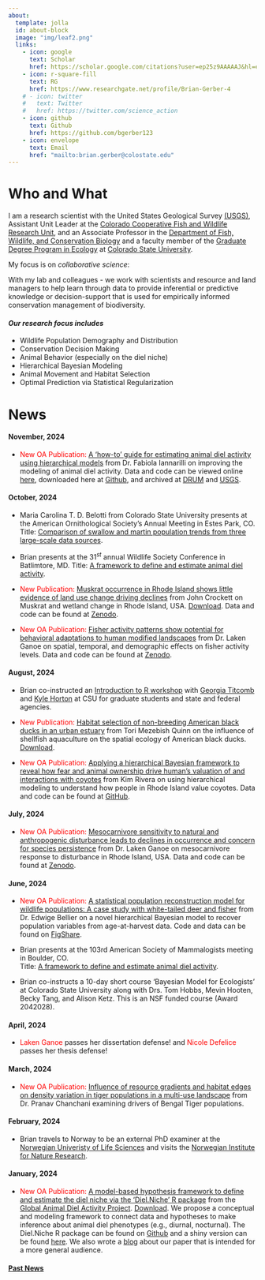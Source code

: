 ```yaml
---
about:
  template: jolla
  id: about-block
  image: "img/leaf2.png"
  links:
    - icon: google
      text: Scholar
      href: https://scholar.google.com/citations?user=ep25z9AAAAAJ&hl=en
    - icon: r-square-fill
      text: RG
      href: https://www.researchgate.net/profile/Brian-Gerber-4
    # - icon: twitter
    #   text: Twitter
    #   href: https://twitter.com/science_action
    - icon: github
      text: Github
      href: https://github.com/bgerber123
    - icon: envelope
      text: Email
      href: "mailto:brian.gerber@colostate.edu"  
---
```


::: {#about-block}
:::


# Who and What

I am a research scientist with the United States Geological Survey [(USGS)](https://www.usgs.gov/), Assistant Unit Leader at the [Colorado Cooperative Fish and Wildlife Research Unit](https://www1.usgs.gov/coopunits/unit/Colorado), and an Associate Professor in the [Department of Fish, Wildlife, and Conservation Biology](https://warnercnr.colostate.edu/fwcb/) and a faculty member of the [Graduate Degree Program in Ecology](https://ecology.colostate.edu/) at [Colorado State University](https://www.colostate.edu/).

My focus is on *collaborative science*:

With my lab and colleagues - we work with scientists and resource and land managers to help learn through data to provide inferential or predictive knowledge or decision-support that is used for empirically informed conservation management of biodiversity.

#### *Our research focus includes*

-   Wildlife Population Demography and Distribution
-   Conservation Decision Making
-   Animal Behavior (especially on the diel niche)
-   Hierarchical Bayesian Modeling
-   Animal Movement and Habitat Selection
-   Optimal Prediction via Statistical Regularization

# News {.scrollable}

#### November, 2024

- [New OA Publication:]{style="color:red;"} [A ‘how-to’ guide for estimating animal diel activity using hierarchical models](https://doi.org/10.1111/1365-2656.14213) from Dr. Fabiola Iannarilli on improving the modeling of animal diel activity.  Data and code can be viewed online [here](https://hms-activity.netlify.app/), downloaded here at [Github](https://github.com/FabiolaIannarilli/HMs_Activity), and archived at [DRUM]( https://doi.org/10.13020/w1x9-3650) and [USGS](https://doi.org/10.5066/P13UTDBG).


#### October, 2024

- Maria Carolina T. D. Belotti from Colorado State University presents at the American Ornithological Society's Annual Meeting in Estes Park, CO. Title: [Comparison of swallow and martin population trends from three large-scale data sources](https://www.dropbox.com/scl/fi/dw8lnki6t28x417ggvi0p/Tiburcio-Dias-Belotti_AOS2024.pdf?rlkey=kq9jcgu7jcjtqrd2jdyl90yuy&st=9gvc7wdt&dl=0).

- Brian presents at the 31$^{st}$ annual Wildlife Society Conference in Batlimtore, MD.  Title:  [A framework to define and estimate animal diel activity](https://www.dropbox.com/scl/fi/85hey8te7ndpaf23duxsa/TWS-2024-Gerber_etal.pdf?rlkey=80f1z768clvapn3f83v999pod&st=mlz2q1k7&dl=0).
 

- [New Publication:]{style="color:red;"} [Muskrat occurrence in Rhode Island shows little evidence of land use change driving declines](https://doi.org/10.1002/jwmg.22668) from John Crockett on Muskrat and wetland change in Rhode Island, USA. [Download](/publications/Crockett et al. 2024.pdf). Data and code can be found at [Zenodo](https://zenodo.org/doi/10.5281/zenodo.12208226).

- [New OA Publication:]{style="color:red;"} [Fisher activity patterns show potential for behavioral adaptations to human modified landscapes](https://doi.org/10.1016/j.gecco.2024.e03225) from Dr. Laken Ganoe on spatial, temporal, and demographic effects on fisher activity levels.  Data and code can be found at [Zenodo](https://doi.org/10.5281/zenodo.11211137).

#### August, 2024

- Brian co-instructed an [Introduction to R workshop](https://bgerber123.github.io/R1day/#/title-slide) with [Georgia Titcomb](https://georgiatitcomb.weebly.com/) and [Kyle Horton](https://aeroecolab.com/people) at CSU for graduate students and state and federal agencies. 

- [New Publication:]{style="color:red;"} [Habitat selection of non-breeding American black ducks in an urban estuary](http://doi.org/10.1002/jwmg.22649) from Tori Mezebish Quinn on the influence of shellfish aquaculture on the spatial ecology of American black ducks. [Download](/publications/Mezebish Quinn et al 2024.pdf).



- [New OA Publication:]{style="color:red;"} [Applying a hierarchical Bayesian framework to reveal how fear and animal ownership drive human's valuation of and interactions with coyotes](https://doi.org/10.1111/csp2.13177) from Kim Rivera on using hierarchical modeling to understand how people in Rhode Island value coyotes. Data and code can be found at [GitHub](https://github.com/kimberlyarivera/Coyote_RI).



#### July, 2024

- [New OA Publication:]{style="color:red;"} [Mesocarnivore sensitivity to natural and anthropogenic disturbance leads to declines in occurrence and concern for species persistence](https://doi.org/10.1002/ece3.70043) from Dr. Laken Ganoe on mesocarnivore response to disturbance in Rhode Island, USA. Data and code can be found at [Zenodo](https://zenodo.org/doi/10.5281/zenodo.10459833).



#### June, 2024

- [New OA Publication:]{style="color:red;"} [A statistical population reconstruction model for wildlife populations: A case study with white-tailed deer and fisher](https://esajournals.onlinelibrary.wiley.com/doi/10.1002/ecs2.4878) from Dr. Edwige Bellier on a novel hierarchical Bayesian  model to recover population variables from age-at-harvest data. Code and data can be found on [FigShare](https://figshare.com/articles/online_resource/Code_for_a_statistical_population_reconstruction_model_for_wildlife_populations_A_case_study_with_white-tailed_deer_and_fisher_/22894874/2).

- Brian presents at the 103rd American Society of Mammalogists meeting in Boulder, CO.  
Title:  [A framework to define and estimate animal diel activity](https://www.dropbox.com/scl/fi/h0g4q2ts8hyln9s2iye65/Gerber-et-al.-2024-ASM.pptx?rlkey=u58hfp0qgg5r3nfdbvmuc97e1&st=wq03a3u3&dl=0).

- Brian co-instructs a 10-day short course 'Bayesian Model for Ecologists' at Colorado State University along with Drs. Tom Hobbs, Mevin Hooten, Becky Tang, and Alison Ketz. This is an NSF funded course (Award 2042028).

#### April, 2024

- [Laken Ganoe]{style="color:red;"} passes her dissertation defense! and [Nicole Defelice]{style="color:red;"} passes her thesis defense!

#### March, 2024

- [New OA Publication:]{style="color:red;"} [Influence of resource gradients and habitat edges on density variation in tiger populations in a multi-use landscape](https://www.frontiersin.org/articles/10.3389/fevo.2024.1209309/abstract) from Dr. Pranav Chanchani examining drivers of Bengal Tiger populations.

#### February, 2024

- Brian travels to Norway to be an external PhD examiner at the [Norwegian Univeristy of Life Sciences](https://www.nmbu.no/en) and visits the [Norwegian Institute for Nature Research](https://www.nina.no/english/Home).


#### January, 2024

-   [New OA Publication:]{style="color:red;"} [A model-based hypothesis framework to define and estimate the diel niche via the ‘Diel.Niche’ R package](https://besjournals.onlinelibrary.wiley.com/doi/full/10.1111/1365-2656.14035) from the [Global Animal Diel Activity Project](https://diel-project.github.io/). [Download](/publications/Gerber et al 2024 JAE.pdf). We propose a conceptual and modeling framework to connect data and hypotheses to make inference about animal diel phenotypes (e.g., diurnal, nocturnal). The Diel.Niche R package can be found on [Github](https://github.com/diel-project/Diel-Niche-Modeling) and a shiny version can be found [here](https://shiny.celsrs.uri.edu/bgerber/DielNiche/). We also wrote a [blog](https://animalecologyinfocus.com/2024/01/18/defining-and-making-inference-on-the-diel-niche/) about our paper that is intended for a more general audience.

#### [Past News](news.qmd)
